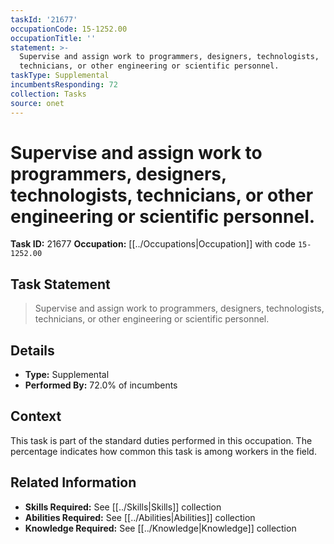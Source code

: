 ```yaml
---
taskId: '21677'
occupationCode: 15-1252.00
occupationTitle: ''
statement: >-
  Supervise and assign work to programmers, designers, technologists,
  technicians, or other engineering or scientific personnel.
taskType: Supplemental
incumbentsResponding: 72
collection: Tasks
source: onet
---
```

# Supervise and assign work to programmers, designers, technologists, technicians, or other engineering or scientific personnel.

**Task ID:** 21677
**Occupation:** [[../Occupations|Occupation]] with code `15-1252.00`

## Task Statement

> Supervise and assign work to programmers, designers, technologists, technicians, or other engineering or scientific personnel.

## Details

- **Type:** Supplemental
- **Performed By:** 72.0% of incumbents

## Context

This task is part of the standard duties performed in this occupation. The percentage indicates how common this task is among workers in the field.

## Related Information

- **Skills Required:** See [[../Skills|Skills]] collection
- **Abilities Required:** See [[../Abilities|Abilities]] collection
- **Knowledge Required:** See [[../Knowledge|Knowledge]] collection
